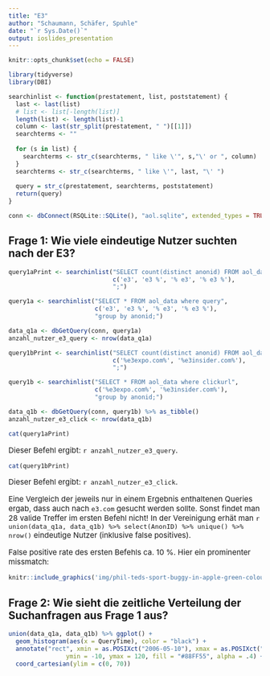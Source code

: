 ```yaml
---
title: "E3"
author: "Schaumann, Schäfer, Spuhle"
date: "`r Sys.Date()`"
output: ioslides_presentation
---
```


<style>
p {
  font-size: 15px;
}
</style>

```r
knitr::opts_chunk$set(echo = FALSE)

library(tidyverse)
library(DBI)

searchinlist <- function(prestatement, list, poststatement) {
  last <- last(list)
  # list <- list[-length(list)]
  length(list) <- length(list)-1
  column <- last(str_split(prestatement, " ")[[1]])
  searchterms <- ""
  
  for (s in list) {
    searchterms <- str_c(searchterms, " like \'", s,"\' or ", column)
  }
  searchterms <- str_c(searchterms, " like \'", last, "\' ")
  
  query = str_c(prestatement, searchterms, poststatement)
  return(query)
}

conn <- dbConnect(RSQLite::SQLite(), "aol.sqlite", extended_types = TRUE)
```

## Frage 1: Wie viele eindeutige Nutzer suchten nach der E3?

```r
query1aPrint <- searchinlist("SELECT count(distinct anonid) FROM aol_data where query", 
                             c('e3', 'e3 %', '% e3', '% e3 %'),
                             ";")

query1a <- searchinlist("SELECT * FROM aol_data where query",
                        c('e3', 'e3 %', '% e3', '% e3 %'),
                        "group by anonid;")

data_q1a <- dbGetQuery(conn, query1a)
anzahl_nutzer_e3_query <- nrow(data_q1a)

query1bPrint <- searchinlist("SELECT count(distinct anonid) FROM aol_data where clickurl", 
                             c('%e3expo.com%', '%e3insider.com%'),
                             ";")

query1b <- searchinlist("SELECT * FROM aol_data where clickurl", 
                        c('%e3expo.com%', '%e3insider.com%'),
                        "group by anonid;")

data_q1b <- dbGetQuery(conn, query1b) %>% as_tibble()
anzahl_nutzer_e3_click <- nrow(data_q1b)
```

```r
cat(query1aPrint)
```

Dieser Befehl ergibt: `r anzahl_nutzer_e3_query`.

```r
cat(query1bPrint)
```

Dieser Befehl ergibt: `r anzahl_nutzer_e3_click`.

Eine Vergleich der jeweils nur in einem Ergebnis enthaltenen Queries ergab, dass auch nach `e3.com` gesucht werden sollte. Sonst findet man 28 valide Treffer im ersten Befehl nicht! In der Vereinigung erhät man `r union(data_q1a, data_q1b) %>% select(AnonID) %>% unique() %>% nrow()` eindeutige Nutzer (inklusive false positives).

False positive rate des ersten Befehls ca. 10 %. Hier ein prominenter missmatch:

```r
knitr::include_graphics('img/phil-teds-sport-buggy-in-apple-green-colour_1.webp')
```

## Frage 2: Wie sieht die zeitliche Verteilung der Suchanfragen aus Frage 1 aus?

```r
union(data_q1a, data_q1b) %>% ggplot() + 
  geom_histogram(aes(x = QueryTime), color = "black") +
  annotate("rect", xmin = as.POSIXct("2006-05-10"), xmax = as.POSIXct("2006-05-12"), 
                ymin = -10, ymax = 120, fill = "#88FF55", alpha = .4) +
  coord_cartesian(ylim = c(0, 70))
```